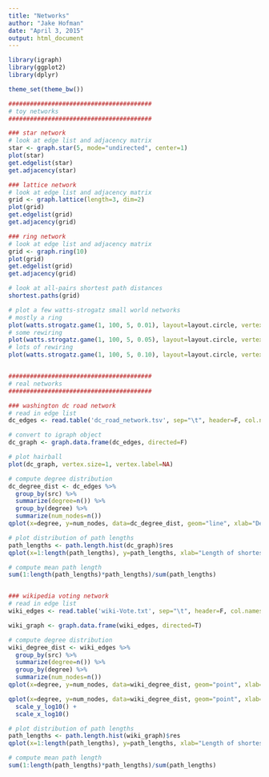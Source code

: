 ```yaml
---
title: "Networks"
author: "Jake Hofman"
date: "April 3, 2015"
output: html_document
---
```


```r
library(igraph)
library(ggplot2)
library(dplyr)

theme_set(theme_bw())

########################################
# toy networks
########################################

### star network
# look at edge list and adjacency matrix
star <- graph.star(5, mode="undirected", center=1)
plot(star)
get.edgelist(star)
get.adjacency(star)

### lattice network
# look at edge list and adjacency matrix
grid <- graph.lattice(length=3, dim=2)
plot(grid)
get.edgelist(grid)
get.adjacency(grid)

### ring network
# look at edge list and adjacency matrix
grid <- graph.ring(10)
plot(grid)
get.edgelist(grid)
get.adjacency(grid)

# look at all-pairs shortest path distances
shortest.paths(grid)

# plot a few watts-strogatz small world networks
# mostly a ring
plot(watts.strogatz.game(1, 100, 5, 0.01), layout=layout.circle, vertex.size=1, vertex.label=NA)
# some rewiring
plot(watts.strogatz.game(1, 100, 5, 0.05), layout=layout.circle, vertex.size=1, vertex.label=NA)
# lots of rewiring
plot(watts.strogatz.game(1, 100, 5, 0.10), layout=layout.circle, vertex.size=1, vertex.label=NA)


########################################
# real networks
########################################

### washington dc road network 
# read in edge list
dc_edges <- read.table('dc_road_network.tsv', sep="\t", header=F, col.names=c('src','dst'))

# convert to igraph object
dc_graph <- graph.data.frame(dc_edges, directed=F)

# plot hairball
plot(dc_graph, vertex.size=1, vertex.label=NA)

# compute degree distribution
dc_degree_dist <- dc_edges %>%
  group_by(src) %>%
  summarize(degree=n()) %>%
  group_by(degree) %>%
  summarize(num_nodes=n())
qplot(x=degree, y=num_nodes, data=dc_degree_dist, geom="line", xlab="Degree", ylab="Number of nodes")

# plot distribution of path lengths
path_lengths <- path.length.hist(dc_graph)$res
qplot(x=1:length(path_lengths), y=path_lengths, xlab="Length of shortest path", ylab="Number of routes")

# compute mean path length
sum(1:length(path_lengths)*path_lengths)/sum(path_lengths)


### wikipedia voting network 
# read in edge list
wiki_edges <- read.table('wiki-Vote.txt', sep="\t", header=F, col.names=c('src','dst'))

wiki_graph <- graph.data.frame(wiki_edges, directed=T)

# compute degree distribution
wiki_degree_dist <- wiki_edges %>%
  group_by(src) %>%
  summarize(degree=n()) %>%
  group_by(degree) %>%
  summarize(num_nodes=n())
qplot(x=degree, y=num_nodes, data=wiki_degree_dist, geom="point", xlab="Degree", ylab="Number of nodes")

qplot(x=degree, y=num_nodes, data=wiki_degree_dist, geom="point", xlab="Degree", ylab="Number of nodes") + 
  scale_y_log10() +
  scale_x_log10()

# plot distribution of path lengths
path_lengths <- path.length.hist(wiki_graph)$res
qplot(x=1:length(path_lengths), y=path_lengths, xlab="Length of shortest path", ylab="Number of paths")

# compute mean path length
sum(1:length(path_lengths)*path_lengths)/sum(path_lengths)
```